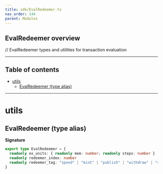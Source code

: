 ```yaml
---
title: sdk/EvalRedeemer.ts
nav_order: 144
parent: Modules
---
```


## EvalRedeemer overview

// EvalRedeemer types and utilities for transaction evaluation

---

<h2 className="text-delta">Table of contents</h2>

- [utils](#utils)
  - [EvalRedeemer (type alias)](#evalredeemer-type-alias)

---

# utils

## EvalRedeemer (type alias)

**Signature**

```ts
export type EvalRedeemer = {
  readonly ex_units: { readonly mem: number; readonly steps: number }
  readonly redeemer_index: number
  readonly redeemer_tag: "spend" | "mint" | "publish" | "withdraw" | "vote" | "propose"
}
```
